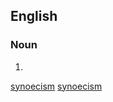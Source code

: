 {{also|synoecism}}
==English==

===Noun===
{{en-noun|!}}

# {{alternative spelling of|en|synoecism}}

[[Category:English terms spelled with Œ|synoecism]]
[[Category:English terms suffixed with -ism|synoecism]]